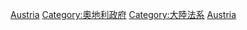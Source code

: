 {{Portal|奧地利|法律}}
{{Cat main|奧地利法律}}
{{Commons category|Law of Austria}}

[[Category:各國法律|Austria]]
[[Category:奧地利政府|Category:奧地利政府]]
[[Category:大陸法系|Category:大陸法系]]
[[Category:欧洲法律|Austria]]